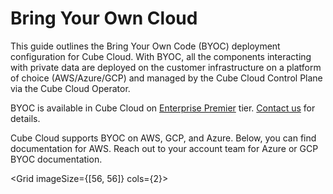 # Bring Your Own Cloud

This guide outlines the Bring Your Own Code (BYOC) deployment configuration for Cube Cloud. 
With BYOC, all the components interacting with private data are deployed on the customer infrastructure 
on a platform of choice (AWS/Azure/GCP) and managed by the Cube Cloud Control Plane via the Cube Cloud Operator.

<SuccessBox>

BYOC is available in Cube Cloud on
[Enterprise Premier](https://cube.dev/pricing) tier.
[Contact us](https://cube.dev/contact) for details.

</SuccessBox>

Cube Cloud supports BYOC on AWS, GCP, and Azure. Below, you can find documentation for AWS. Reach out to your account team for Azure or GCP BYOC documentation.

<Grid imageSize={[56, 56]} cols={2}>
  <GridItem
    url="byoc/aws"
    imageUrl="https://static.cube.dev/icons/aws.svg"
    title="Amazon Web Services"
  />
</Grid>

[ref-infrastructure-options]: /product/deployment/cloud/infrastructure
